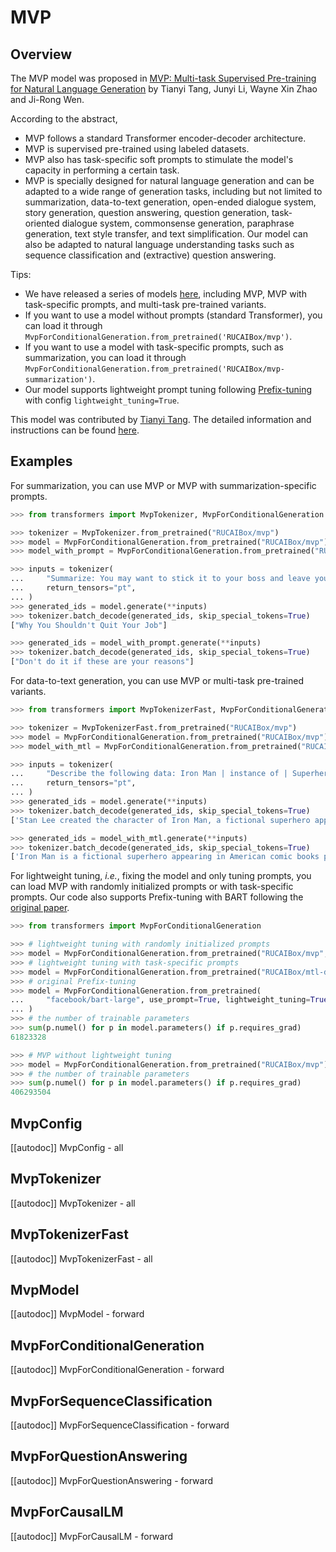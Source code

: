 <!--Copyright 2022 The HuggingFace Team. All rights reserved.

Licensed under the Apache License, Version 2.0 (the "License"); you may not use this file except in compliance with
the License. You may obtain a copy of the License at

http://www.apache.org/licenses/LICENSE-2.0

Unless required by applicable law or agreed to in writing, software distributed under the License is distributed on
an "AS IS" BASIS, WITHOUT WARRANTIES OR CONDITIONS OF ANY KIND, either express or implied. See the License for the
specific language governing permissions and limitations under the License.
-->

# MVP

## Overview

The MVP model was proposed in [MVP: Multi-task Supervised Pre-training for Natural Language Generation](https://github.com/RUCAIBox/MVP/blob/main/paper.pdf) by Tianyi Tang, Junyi Li, Wayne Xin Zhao and Ji-Rong Wen.


According to the abstract,

- MVP follows a standard Transformer encoder-decoder architecture.
- MVP is supervised pre-trained using labeled datasets.
- MVP also has task-specific soft prompts to stimulate the model's capacity in performing a certain task.
- MVP is specially designed for natural language generation and can be adapted to a wide range of generation tasks, including but not limited to summarization, data-to-text generation, open-ended dialogue system, story generation, question answering, question generation, task-oriented dialogue system, commonsense generation, paraphrase generation, text style transfer, and text simplification. Our model can also be adapted to natural language understanding tasks such as sequence classification and (extractive) question answering.

Tips:
- We have released a series of models [here](https://huggingface.co/models?filter=mvp), including MVP, MVP with task-specific prompts, and multi-task pre-trained variants.
- If you want to use a model without prompts (standard Transformer), you can load it through `MvpForConditionalGeneration.from_pretrained('RUCAIBox/mvp')`.
- If you want to use a model with task-specific prompts, such as summarization, you can load it through `MvpForConditionalGeneration.from_pretrained('RUCAIBox/mvp-summarization')`.
- Our model supports lightweight prompt tuning following [Prefix-tuning](https://arxiv.org/abs/2101.00190) with config `lightweight_tuning=True`.

This model was contributed by [Tianyi Tang](https://huggingface.co/StevenTang).
The detailed information and instructions can be found [here](https://github.com/RUCAIBox/MVP).

## Examples
For summarization, you can use MVP or MVP with summarization-specific prompts.

```python
>>> from transformers import MvpTokenizer, MvpForConditionalGeneration

>>> tokenizer = MvpTokenizer.from_pretrained("RUCAIBox/mvp")
>>> model = MvpForConditionalGeneration.from_pretrained("RUCAIBox/mvp")
>>> model_with_prompt = MvpForConditionalGeneration.from_pretrained("RUCAIBox/mvp-summarization")

>>> inputs = tokenizer(
...     "Summarize: You may want to stick it to your boss and leave your job, but don't do it if these are your reasons.",
...     return_tensors="pt",
... )
>>> generated_ids = model.generate(**inputs)
>>> tokenizer.batch_decode(generated_ids, skip_special_tokens=True)
["Why You Shouldn't Quit Your Job"]

>>> generated_ids = model_with_prompt.generate(**inputs)
>>> tokenizer.batch_decode(generated_ids, skip_special_tokens=True)
["Don't do it if these are your reasons"]
```

For data-to-text generation, you can use MVP or multi-task pre-trained variants.
```python
>>> from transformers import MvpTokenizerFast, MvpForConditionalGeneration

>>> tokenizer = MvpTokenizerFast.from_pretrained("RUCAIBox/mvp")
>>> model = MvpForConditionalGeneration.from_pretrained("RUCAIBox/mvp")
>>> model_with_mtl = MvpForConditionalGeneration.from_pretrained("RUCAIBox/mtl-data-to-text")

>>> inputs = tokenizer(
...     "Describe the following data: Iron Man | instance of | Superhero [SEP] Stan Lee | creator | Iron Man",
...     return_tensors="pt",
... )
>>> generated_ids = model.generate(**inputs)
>>> tokenizer.batch_decode(generated_ids, skip_special_tokens=True)
['Stan Lee created the character of Iron Man, a fictional superhero appearing in American comic']

>>> generated_ids = model_with_mtl.generate(**inputs)
>>> tokenizer.batch_decode(generated_ids, skip_special_tokens=True)
['Iron Man is a fictional superhero appearing in American comic books published by Marvel Comics.']
```

For lightweight tuning, *i.e.*, fixing the model and only tuning prompts, you can load MVP with randomly initialized prompts or with task-specific prompts. Our code also supports Prefix-tuning with BART following the [original paper](https://arxiv.org/abs/2101.00190).

```python
>>> from transformers import MvpForConditionalGeneration

>>> # lightweight tuning with randomly initialized prompts
>>> model = MvpForConditionalGeneration.from_pretrained("RUCAIBox/mvp", use_prompt=True, lightweight_tuning=True)
>>> # lightweight tuning with task-specific prompts
>>> model = MvpForConditionalGeneration.from_pretrained("RUCAIBox/mtl-data-to-text", lightweight_tuning=True)
>>> # original Prefix-tuning
>>> model = MvpForConditionalGeneration.from_pretrained(
...     "facebook/bart-large", use_prompt=True, lightweight_tuning=True
... )
>>> # the number of trainable parameters
>>> sum(p.numel() for p in model.parameters() if p.requires_grad)
61823328

>>> # MVP without lightweight tuning
>>> model = MvpForConditionalGeneration.from_pretrained("RUCAIBox/mvp")
>>> # the number of trainable parameters
>>> sum(p.numel() for p in model.parameters() if p.requires_grad)
406293504
```

## MvpConfig

[[autodoc]] MvpConfig
    - all

## MvpTokenizer

[[autodoc]] MvpTokenizer
    - all

## MvpTokenizerFast

[[autodoc]] MvpTokenizerFast
    - all

## MvpModel

[[autodoc]] MvpModel
    - forward

## MvpForConditionalGeneration

[[autodoc]] MvpForConditionalGeneration
    - forward

## MvpForSequenceClassification

[[autodoc]] MvpForSequenceClassification
    - forward

## MvpForQuestionAnswering

[[autodoc]] MvpForQuestionAnswering
    - forward

## MvpForCausalLM

[[autodoc]] MvpForCausalLM
    - forward
